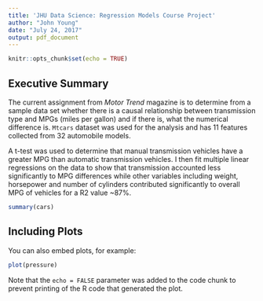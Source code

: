 ---
title: 'JHU Data Science: Regression Models Course Project'
author: "John Young"
date: "July 24, 2017"
output: pdf_document
---

```{r setup, include=FALSE}
knitr::opts_chunk$set(echo = TRUE)
```

Executive Summary
-----------------
The current assignment from _Motor Trend_ magazine is to determine from a sample data set whether there is a causal relationship between transmission type and MPGs (miles per gallon) and if there is, what the numerical difference is.  ```Mtcars``` dataset was used for the analysis and has 11 features collected from 32 automobile models. 

A t-test was used to determine that manual transmission vehicles have a greater MPG than automatic transmission vehicles.  I then fit multiple linear regressions on the data to show that transmission accounted less significantly to MPG differences while other variables including weight, horsepower and number of cylinders contributed significantly to overall MPG of vehicles for a R2 value ~87%.   

```{r cars}
summary(cars)
```

Including Plots
---------------
You can also embed plots, for example:

```{r pressure, echo=FALSE}
plot(pressure)
```

Note that the `echo = FALSE` parameter was added to the code chunk to prevent printing of the R code that generated the plot.
